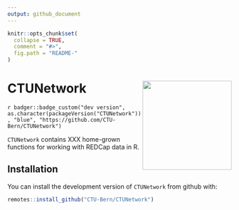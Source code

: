 ```yaml
---
output: github_document
---
```


<!-- README.md is generated from README.Rmd. Please edit that file -->

```r
knitr::opts_chunk$set(
  collapse = TRUE,
  comment = "#>",
  fig.path = "README-"
)
```

# CTUNetwork <img src='inst/figures/logo.png' align="right" width="200">

<!-- badges: start -->

`r badger::badge_custom("dev version", as.character(packageVersion("CTUNetwork")), "blue", "https://github.com/CTU-Bern/CTUNetwork")`
<!-- [![R-CMD-check](https://github.com/CTU-Bern/redcaptools/workflows/R-CMD-check/badge.svg)](https://github.com/CTU-Bern/redcaptools/actions) -->

<!-- badges: end -->

`CTUNetwork` contains XXX home-grown functions for working with REDCap data in R.

## Installation

You can install the development version of `CTUNetwork` from github with:

<!-- install.packages("redcaptools") -->

```r
remotes::install_github("CTU-Bern/CTUNetwork")
```

<!-- Or from CTU Bern's package universe -->

<!-- ```{r} -->
<!-- install.packages("redcaptools", repos = "https://ctu-bern.r-universe.dev") -->
<!-- ```  -->